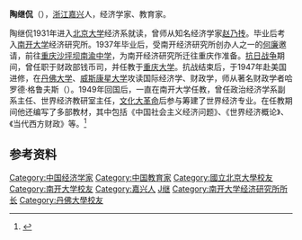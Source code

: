 '''陶继侃'''（{{bd|1913年|10月28日|||catIdx=Tao陶}}），[[浙江|浙江]][[嘉兴|嘉兴]]人，经济学家、教育家。

陶继侃1931年进入[[北京大学|北京大学]]经济系就读，曾师从知名经济学家[[赵乃抟|赵乃抟]]。毕业后考入[[南开大学|南开大学]]经济研究所。1937年毕业后，受南开经济研究所创办人之一的[[何廉|何廉]]邀请，前往[[重庆|重庆]][[沙坪坝|沙坪坝]][[南渝中学|南渝中学]]，为南开经济研究所迁往重庆作准备。[[抗日战争|抗日战争]]期间，曾任职于财政部钱币司，并任教于[[重庆大学|重庆大学]]。抗战结束后，于1947年赴美国进修，在[[丹佛大学|丹佛大学]]、[[威斯康星大学|威斯康星大学]]攻读国际经济学、财政学，师从著名财政学者哈罗德·格鲁夫斯（{{lang|en|Harold Groves}}）。1949年回国后，一直在南开大学任教，曾任政治经济学系副系主任、世界经济教研室主任，[[文化大革命|文化大革命]]后参与筹建了世界经济专业。在任教期间他还编写了多部教材，其中包括《中国社会主义经济问题》、《世界经济概论》、《当代西方财政》等。<ref>{{cite book|title=《南开人物志第二辑》|author=南开人物志编委会|publisher=南开大学出版社|year=1999|chapter=陶继侃}}</ref>

== 参考资料 ==
{{reflist}}

{{DEFAULTSORT:Tao陶}}
[[Category:中国经济学家|Category:中国经济学家]]
[[Category:中国教育家|Category:中国教育家]]
[[Category:國立北京大學校友|Category:國立北京大學校友]]
[[Category:南开大学校友|Category:南开大学校友]]
[[Category:嘉兴人|Category:嘉兴人]]
[[Category:陶姓|J继]]
[[Category:南开大学经济研究所所长|Category:南开大学经济研究所所长]]
[[Category:丹佛大學校友|Category:丹佛大學校友]]
